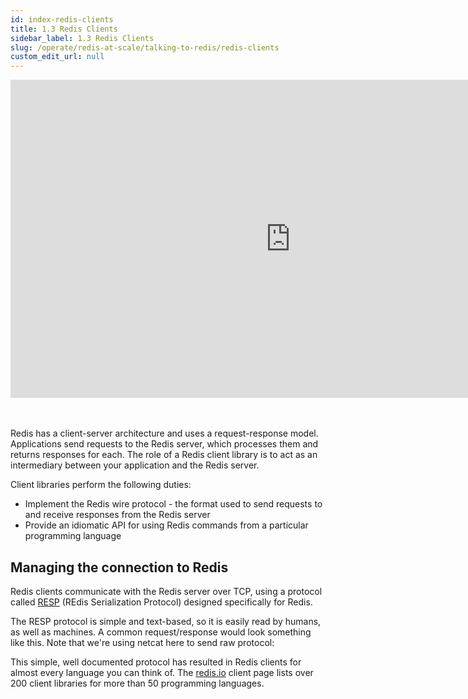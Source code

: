```yaml
---
id: index-redis-clients
title: 1.3 Redis Clients
sidebar_label: 1.3 Redis Clients
slug: /operate/redis-at-scale/talking-to-redis/redis-clients
custom_edit_url: null
---
```



<div align="center">
    <iframe width="896" height="509" src="https://www.youtube.com/embed/2LRXM6ELhFw" title="YouTube video player" frameborder="0" allow="accelerometer; autoplay; clipboard-write; encrypted-media; gyroscope; picture-in-picture" allowfullscreen></iframe>
</div>
<br />
<br />
<p>Redis has a client-server architecture and uses a request-response model. Applications send requests to the Redis server, which processes them and returns responses for each. The role of a Redis client library is to act as an intermediary between your application and the Redis server.</p>

Client libraries perform the following duties:
- Implement the Redis wire protocol - the format used to send requests to and receive responses from the Redis server
- Provide an idiomatic API for using Redis commands from a particular programming language

## Managing the connection to Redis
Redis clients communicate with the Redis server over TCP, using a protocol called [RESP](https://redis.io/docs/reference/protocol-spec/) (REdis Serialization Protocol) designed specifically for Redis.

The RESP protocol is simple and text-based, so it is easily read by humans, as well as machines. A common request/response would look something like this. Note that we're using netcat here to send raw protocol:

This simple, well documented protocol has resulted in Redis clients for almost every language you can think of. The [redis.io](https://redis.io/docs/clients/) client page lists over 200 client libraries for more than 50 programming languages.
